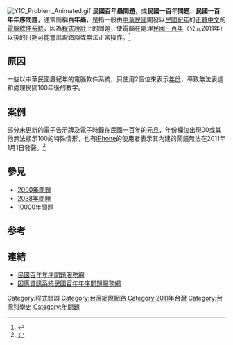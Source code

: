 {{noteTA
|G1=IT
}}
[[File:Y1C_Problem_Animated.gif|thumb]]
'''民國百年蟲問題'''，或'''民國一百年問題'''、'''民國一百年年序問題'''，通常簡稱'''百年蟲'''，是指一般由[[中華民國|中華民國]]開發以[[民國紀年|民國紀年]]的[[正體中文|正體中文]]的[[電腦|電腦]][[軟件|軟件]][[系統|系統]]，因為[[程式設計|程式設計]]上的問題，使電腦在處理[[民國一百年|民國一百年]]（公元2011年）以後的日期可能會出現錯誤或無法正常操作。<ref>{{Cite news|url=http://www.informationsecurity.com.tw/article/article_detail.aspx?aid=5427|title=百年蟲衝著台灣中小企業而來 千萬別輕忽大意|last=魏|first=紜鈴|date=2009-10-23|work=資安人|accessdate=|archive-date=2016-12-29|archive-url=https://web.archive.org/web/20161229070132/http://www.informationsecurity.com.tw/article/article_detail.aspx?aid=5427|dead-url=no}}</ref>

==原因==
一些以中華民國曆紀年的電腦軟件系統，只使用2個位來表示[[年份|年份]]，導致無法表達和處理民國100年後的數字。

==案例==
部分未更新的電子告示牌及電子時鐘在民國一百年的元旦，年份欄位出現00或其他無法顯示100的特殊情形，也有[[iPhone|iPhone]]的使用者表示其內建的鬧鐘無法在2011年1月1日發聲。<ref>{{Cite news|url=http://news.ltn.com.tw/news/life/paper/456759|title=百年蟲作怪 100年變00年 - 生活 - 自由時報電子報|accessdate=2016-12-29|archive-date=2016-12-30|archive-url=https://web.archive.org/web/20161230000412/http://news.ltn.com.tw/news/life/paper/456759|dead-url=no}}</ref>

==參見==
* [[2000年問題|2000年問題]]
* [[2038年問題|2038年問題]]
* [[10000年問題|10000年問題]]

==参考==
<div class="references-small">
<references />
</div>

==連結==
* [https://web.archive.org/web/20100825204609/http://y100.dgbas.gov.tw/ 民國百年年序問題服務網]
* [https://web.archive.org/web/20140402220016/http://www.tcoc.org.tw/b%20new/y100.aspx 因應資訊系統民國百年年序問題服務網]

{{年問題}}
[[Category:程式錯誤|Category:程式錯誤]]
[[Category:台灣網際網路|Category:台灣網際網路]]
[[Category:2011年台灣|Category:2011年台灣]]
[[Category:台灣科學史|Category:台灣科學史]]
[[Category:年問題|Category:年問題]]
